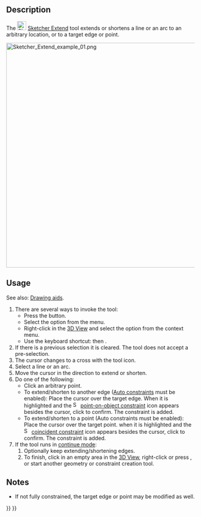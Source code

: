 <languages/>

{{Docnav
|[[Sketcher_Split|Split Edge]]
|[[Sketcher_Projection|External Projection]]
|[[Sketcher_Workbench|Sketcher]]
|IconL=Sketcher_Split.svg
|IconR=Sketcher_Projection.svg
|IconC=Workbench_Sketcher.svg
}}

<div class="mw-translate-fuzzy">
{{GuiCommand/ro
|Name/ro=Sketcher: Prelungirea muchiei
|Icon=Sketcher Extend.svg
|MenuLocation=Sketch → Geometria schitei → Prelungirea muchiei
|Workbenches=[[Sketcher Workbench/ro|Sketcher]]
|SeeAlso=[[Sketcher Trimming/ro|Sketcher Taie marginea]]
|Version=0.17
}}
</div>

==Description==

The [[Image:Sketcher_Extend.svg|24px]] [[Sketcher_Extend|Sketcher Extend]] tool extends or shortens a line or an arc to an arbitrary location, or to a target edge or point.

[[File:Sketcher Extend example 01.png|none|600px]]
{{Caption|Shown on the left (1), the two sketch elements before the operation; in the middle (2), the line is being extended to the arc; on the right (3), the final result.}}

==Usage==

See also: [[Sketcher_Workbench#Drawing_aids|Drawing aids]].

# There are several ways to invoke the tool:
#* Press the {{Button|[[Image:Sketcher_Extend.svg|16px]] [[Sketcher_Extend|Extend Edge]]}} button.
#* Select the {{MenuCommand|Sketcher → Sketcher Tools → [[Image:Sketcher_Extend.svg|16px]] Extend Edge}} option from the menu.
#* Right-click in the [[3D_View|3D View]] and select the {{MenuCommand|[[Image:Sketcher_Extend.svg|16px]] Extend Edge}} option from the context menu.
#* Use the keyboard shortcut: {{KEY|G}} then {{KEY|Q}}.
# If there is a previous selection it is cleared. The tool does not accept a pre-selection.
# The cursor changes to a cross with the tool icon.
# Select a line or an arc.
# Move the cursor in the direction to extend or shorten.
# Do one of the following:
#* Click an arbitrary point.
#* To extend/shorten to another edge ([[Sketcher_Workbench#Auto_constraints|Auto constraints]] must be enabled): Place the cursor over the target edge. When it is highlighted and the [[Image:Sketcher_ConstrainPointOnObject.svg|16px]] [[Sketcher_ConstrainPointOnObject|point-on-object constraint]] icon appears besides the cursor, click to confirm. The constraint is added.
#* To extend/shorten to a point (Auto constraints must be enabled): Place the cursor over the target point. when it is highlighted and the [[File:Sketcher_ConstrainCoincident.svg|16px]] [[Sketcher_ConstrainCoincident|coincident constraint]] icon appears besides the cursor, click to confirm. The constraint is added.
# If the tool runs in [[Sketcher_Workbench#Continue_modes|continue mode]]:
## Optionally keep extending/shortening edges.
## To finish, click in an empty area in the [[3D_View|3D View]], right-click or press {{KEY|Esc}}, or start another geometry or constraint creation tool.

==Notes==

* If not fully constrained, the target edge or point may be modified as well.


{{Docnav
|[[Sketcher_Split|Split Edge]]
|[[Sketcher_Projection|External Projection]]
|[[Sketcher_Workbench|Sketcher]]
|IconL=Sketcher_Split.svg
|IconR=Sketcher_Projection.svg
|IconC=Workbench_Sketcher.svg
}}

{{Sketcher_Tools_navi{{#translation:}}}}
{{Userdocnavi{{#translation:}}}}